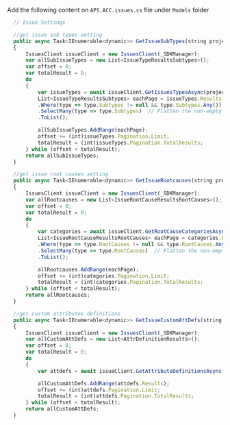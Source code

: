 Add the following content on `APS.ACC.issues.cs` file under `Models` folder
```js title="Models/APS.ACC.issues.cs"
  // Issue Settings

  //get issue sub types setting
  public async Task<IEnumerable<dynamic>> GetIssueSubTypes(string projectId, Tokens tokens)
  {
      IssuesClient issueClient = new IssuesClient(_SDKManager);
      var allSubIssueTypes = new List<IssueTypeResultsSubtypes>();
      var offset = 0;
      var totalResult = 0;
      do
      {
          var issueTypes = await issueClient.GetIssuesTypesAsync(projectId, accessToken: tokens.InternalToken, include: "subtypes",offset:offset);
          List<IssueTypeResultsSubtypes> eachPage = issueTypes.Results
          .Where(type => type.Subtypes != null && type.Subtypes.Any()) // Skip type with empty subtypes
          .SelectMany(type => type.Subtypes)  // Flatten the non-empty subtypes lists
          .ToList();

          allSubIssueTypes.AddRange(eachPage);
          offset += (int)issueTypes.Pagination.Limit;
          totalResult = (int)issueTypes.Pagination.TotalResults;
      } while (offset < totalResult);
      return allSubIssueTypes;
  }

  //get issue root causes setting
  public async Task<IEnumerable<dynamic>> GetIssueRootcauses(string projectId, Tokens tokens)
  {
      IssuesClient issueClient = new IssuesClient(_SDKManager);
      var allRootcauses = new List<IssueRootCauseResultsRootCauses>();
      var offset = 0;
      var totalResult = 0;
      do
      {
          var categories = await issueClient.GetRootCauseCategoriesAsync(projectId, accessToken: tokens.InternalToken, include: "rootcauses",offset:offset);
          List<IssueRootCauseResultsRootCauses> eachPage = categories.Results
          .Where(type => type.RootCauses != null && type.RootCauses.Any()) // Skip categories with empty rootcasues lists
          .SelectMany(type => type.RootCauses)  // Flatten the non-empty rootcasues lists
          .ToList();

          allRootcauses.AddRange(eachPage);
          offset += (int)categories.Pagination.Limit;
          totalResult = (int)categories.Pagination.TotalResults;
      } while (offset < totalResult);
      return allRootcauses;
  }

  //get custom attributes definitions
  public async Task<IEnumerable<dynamic>> GetIssueCustomAttDefs(string projectId, Tokens tokens)
  {
      IssuesClient issueClient = new IssuesClient(_SDKManager);
      var allCustomAttDefs = new List<AttrDefinitionResults>();
      var offset = 0;
      var totalResult = 0;
      do
      {
          var attdefs = await issueClient.GetAttributeDefinitionsAsync(projectId, accessToken: tokens.InternalToken,offset:offset);

          allCustomAttDefs.AddRange(attdefs.Results);
          offset += (int)attdefs.Pagination.Limit;
          totalResult = (int)attdefs.Pagination.TotalResults;
      } while (offset < totalResult);
      return allCustomAttDefs;
  }
```

